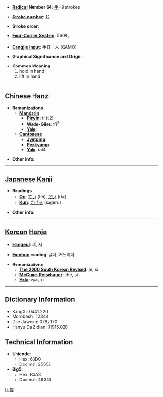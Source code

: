 * '''[[Wiktionary:Chinese radical index| Radical]] Number 64''': [[Wiktionary:Chinese radical index 手|手]]+9 strokes

* '''[[Wiktionary:Chinese total strokes index|Stroke number]]''': [[Wiktionary:Chinese total strokes index 12|12]]

* '''Stroke order''': 

* '''[[Wiktionary:Chinese four corner index|Four-Corner System]]''': 5608<sub>1</sub>

* '''[[Wiktionary:Chinese Cangjie index|Cangjie input]]''': 手日一人 (QAMO)

* '''Graphical Significance and Origin''': 

* '''Common Meaning'''
*#hold in hand
*# lift in hand


----

== [[Chinese]] [[Hanzi]] ==

* '''Romanizations'''
** '''[[Mandarin]]'''
*** '''[[Pinyin]]''': tí (ti2)
*** '''[[Wade-Giles]]''': t'i<sup>2</sup>
*** '''[[Yale]]''': 
** '''[[Cantonese]]'''
*** '''[[Jyutping]]''':
*** '''[[Penkyamp]]''': 
*** '''[[Yale]]''': tai4

* '''Other info''': 

----

== [[Japanese]] [[Kanji]] ==

* '''Readings'''
** '''[[On]]''': [[てい]] (tei), [[だい]] (dai)
** '''[[Kun]]''': [[さげる]] (sageru)

* '''Other info''':  

----

== [[Korean]] [[Hanja]] ==

* '''[[Hangeul]]''': 제, 시

* '''[[Eumhun]] reading''': 끌다, 거느리다 

* '''Romanizations'''
** '''[[The 2000 South Korean Revised Romanization|The 2000 South Korean Revised]]''': je, si
** '''[[McCune-Reischauer]]''': che, si
** '''[[Yale]]''': cye, si

----

== Dictionary Information ==

* KangXi: 0441.220
* Morobashi: 12344
* Dae Jaweon: 0792.170
* Hanyu Da Zidian: 31915.020

== Technical Information ==

* '''Unicode''':
** Hex: 63D0
** Decimal: 25552
* '''Big5''':
** Hex: B4A3
** Decimal: 46243

[[fr:提]]